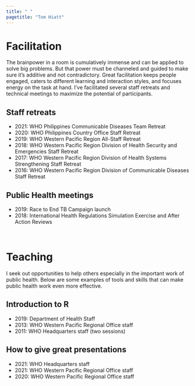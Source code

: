 ```yaml
---
title: " "
pagetitle: "Tom Hiatt"
---
```


<link rel="stylesheet" href="styles.css" type="text/css">
<link rel="stylesheet" href="academicicons/css/academicons.min.css"/>

# Facilitation

The brainpower in a room is cumulatively immense and can be applied to solve big problems. But that power must be channeled and guided to make sure it's additive and not contradictory. Great facilitation keeps people engaged, caters to different learning and interaction styles, and focuses energy on the task at hand. I've facilitated several staff retreats and technical meetings to maximize the potential of participants.

## Staff retreats
- 2021: WHO Philippines Communicable Diseases Team Retreat
- 2020: WHO Philippines Country Office Staff Retreat
- 2019: WHO Western Pacific Region All-Staff Retreat
- 2018: WHO Western Pacific Region Division of Health Security and Emergencies Staff Retreat
- 2017: WHO Western Pacific Region Division of Health Systems Strengthening Staff Retreat
- 2016: WHO Western Pacific Region Division of Communicable Diseases Staff Retreat

## Public Health meetings
- 2019: Race to End TB Campaign launch
- 2018: International Health Regulations Simulation Exercise and After Action Reviews

<br>

# Teaching

I seek out opportunities to help others especially in the important work of public health. Below are some examples of tools and skills that can make public health work even more effective.

## Introduction to R
- 2019: Department of Health Staff
- 2013: WHO Western Pacific Regional Office staff
- 2011: WHO Headquarters staff (two sessions)

## How to give great presentations
- 2021: WHO Headquarters staff
- 2021: WHO Western Pacific Regional Office staff
- 2020: WHO Western Pacific Regional Office staff
